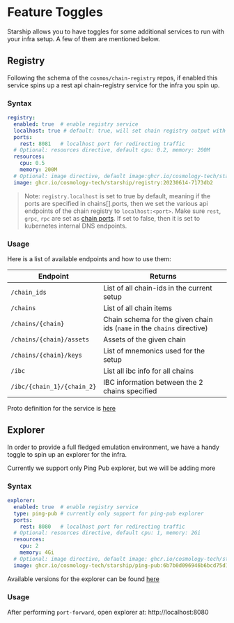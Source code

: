 # Feature Toggles

Starship allows you to have toggles for some additional
services to run with your infra setup. A few of them are
mentioned below.

## Registry

Following the schema of the `cosmos/chain-registry` repos,
if enabled this service spins up a rest api chain-registry service
for the infra you spin up.

### Syntax

```yaml
registry:
  enabled: true  # enable registry service
  localhost: true # default: true, will set chain registry output with api endpoints pointing to localhost, using the chains[].ports for localhost endpoints
  ports:
    rest: 8081   # localhost port for redirecting traffic
  # Optional: resources directive, default cpu: 0.2, memory: 200M
  resources:
    cpu: 0.5
    memory: 200M
  # Optional: image directive, default image:ghcr.io/cosmology-tech/starship/registry:20230614-7173db2
  image: ghcr.io/cosmology-tech/starship/registry:20230614-7173db2
```

> Note: `registry.localhost` is set to true by default, meaning if the ports are specified in chains[].ports, then we set the various api endpoints of the chain registry to `localhost:<port>`. Make sure `rest`, `grpc`, `rpc` are set as [chain ports](https://starship.cosmology.tech/config/chains#ports). If set to false, then it is set to kubernetes internal DNS endpoints.

### Usage

Here is a list of available endpoints and how to use them:

| Endpoint                      | Returns
| ----------------------------- |----------------------------------------------------------------------------
| `/chain_ids`                  | List of all chain-ids in the current setup
|`/chains`                      | List of all chain items
| `/chains/{chain}`             | Chain schema for the given chain ids (`name` in the `chains` directive)
| `/chains/{chain}/assets`      | Assets of the given chain
| `/chains/{chain}/keys`        | List of mnemonics used for the setup
| `/ibc`                        | List all ibc info for all chains
| `/ibc/{chain_1}/{chain_2}`    | IBC information between the 2 chains specified

Proto definition for the service is [here](https://github.com/cosmology-tech/starship/blob/main/proto/registry/service.proto)

## Explorer
In order to provide a full fledged emulation environment, we have
a handy toggle to spin up an explorer for the infra.

Currently we support only Ping Pub explorer, but we will be adding more

### Syntax

```yaml
explorer:
  enabled: true  # enable registry service
  type: ping-pub # currently only support for ping-pub explorer
  ports:
    rest: 8080   # localhost port for redirecting traffic
  # Optional: resources directive, default cpu: 1, memory: 2Gi
  resources:
    cpu: 2
    memory: 4Gi
  # Optional: image directive, default image: ghcr.io/cosmology-tech/starship/ping-pub:6b7b0d096946b6bcd75d15350c7345da0d4576db
  image: ghcr.io/cosmology-tech/starship/ping-pub:6b7b0d096946b6bcd75d15350c7345da0d4576db
```

Available versions for the explorer can be found [here](https://github.com/cosmology-tech/starship/pkgs/container/starship%2Fexposer/versions?filters%5Bversion_type%5D=tagged)

### Usage

After performing `port-forward`, open explorer at: http://localhost:8080
